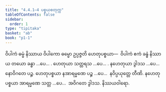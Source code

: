 ```yaml
---
title: "4.4.1–4 ပစ္စယစတုက္က"
tableOfContents: false
sidebar:
  order: 1
type: "tipitaka"
basket: "ab"
book: "p1-1"
---
```



<DynamicBreadcrumb />

<Division number="82" book="p1-1" e="ch" v="36" p="360">

<Paragraph number="2247" book="p1-1">
ဝိပါကံ ဓမ္မံ နိဿာယ ဝိပါကော ဓမ္မော ဥပ္ပဇ္ဇတိ ဟေတုပစ္စယာ—  ဝိပါကံ ဧကံ ခန္ဓံ နိဿာယ တယော ခန္ဓာ …ပေ… .
</Paragraph>

<Paragraph number="2248" book="p1-1">
ဟေတုယာ သတ္တရသ …ပေ… .
</Paragraph>

<Paragraph number="2249" book="p1-1">
နဟေတုယာ ဒွါဒသ …ပေ…  နောဝိဂတေ ပဉ္စ.
</Paragraph>

<Paragraph number="2250" book="p1-1">
ဟေတုပစ္စယာ နအာရမ္မဏေ ပဉ္စ …ပေ…  နဝိပ္ပယုတ္တေ တီဏိ.
</Paragraph>

<Paragraph number="2251" book="p1-1">
နဟေတုပစ္စယာ အာရမ္မဏေ သတ္တ …ပေ…  အဝိဂတေ ဒွါဒသ.

</Paragraph>
</Division>

<Paragraph number="2252" type="center" book="p1-1">
နိဿယဝါရော.
</Paragraph>